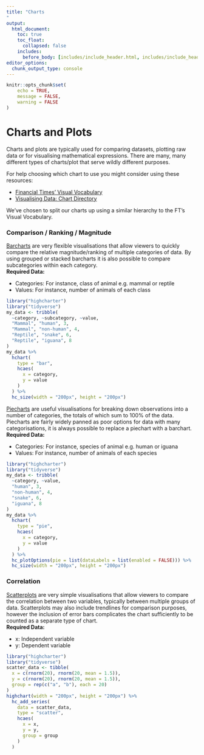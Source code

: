 ```yaml
---
title: "Charts
"
output:
  html_document:
    toc: true
    toc_float:
      collapsed: false
    includes:
      before_body: [includes/include_header.html, includes/include_header_navpage.html]
editor_options: 
  chunk_output_type: console
---
```


```r
knitr::opts_chunk$set(
	echo = TRUE,
	message = FALSE,
	warning = FALSE
)
```

# Charts and Plots

Charts and plots are typically used for comparing datasets, plotting raw data or for visualising mathematical expressions. There are many, many different types of charts/plot that serve wildly different purposes.

For help choosing which chart to use you might consider using these resources:

- [Financial Times' Visual Vocabulary](http://ft-interactive.github.io/visual-vocabulary/)
- [Visualising Data: Chart Directory](http://chartmaker.visualisingdata.com/)

We've chosen to split our charts up using a similar hierarchy to the FT's Visual Vocabulary.

### Comparison / Ranking / Magnitude

<!--html_preserve-->
<div class="row">
   <div class="col-md-6">
   <span><a href="charts_barcharts.html">Barcharts</a> are very flexible visualisations that allow viewers to quickly compare the relative magnitude/ranking of multiple categories of data. By using grouped or stacked barcharts it is also possible to compare subcategories within each category.</span>
   <br>
   <strong>Required Data:</strong>
   <ul>
   <li>Categories: For instance, class of animal e.g. mammal or reptile</li>
   <li>Values: For instance, number of animals of each class</li>
   </ul>
   </div>
   <div class="col-md-4">
```r
library("highcharter")
library("tidyverse")
my_data <- tribble(
  ~category, ~subcategory, ~value,
  "Mammal", "human", 3,
  "Mammal", "non-human", 4,
  "Reptile", "snake", 6,
  "Reptile", "iguana", 8
)
my_data %>%
  hchart(
    type = "bar",
    hcaes(
      x = category,
      y = value
    )
  ) %>%
  hc_size(width = "200px", height = "200px")
```
   </div>
   </div>
<!--/html_preserve-->

<!--html_preserve-->
<div class="row">
   <div class="col-md-6">
   <span><a href="charts_piecharts.html">Piecharts</a> are useful visualisations for breaking down observations into a number of categories, the totals of which sum to 100% of the data. Piecharts are fairly widely panned as poor options for data with many categorisations, it is always possible to replace a piechart with a barchart.</span>
   <br>
   <strong>Required Data:</strong>
   <ul>
   <li>Categories: For instance, species of animal e.g. human or iguana</li>
   <li>Values: For instance, number of animals of each species</li>
   </ul>
   </div>
   <div class="col-md-4">
```r
library("highcharter")
library("tidyverse")
my_data <- tribble(
  ~category, ~value,
  "human", 3,
  "non-human", 4,
  "snake", 6,
  "iguana", 8
)
my_data %>%
  hchart(
    type = "pie",
    hcaes(
      x = category,
      y = value
    )
  ) %>%
  hc_plotOptions(pie = list(dataLabels = list(enabled = FALSE))) %>%
  hc_size(width = "200px", height = "200px")
```
   </div>
   </div>
<!--/html_preserve-->


### Correlation

<!--html_preserve-->
<div class="row">
   <div class="col-md-6">
   <span><a href="charts_scatterplots.html">Scatterplots</a> are very simple visualisations that allow viewers to compare the correlation between two variables, typically between multiple groups of data. Scatterplots may also include trendlines for comparison purposes, however the inclusion of error bars complicates the chart sufficiently to be counted as a separate type of chart.</span>
   <br>
   <strong>Required Data:</strong>
   <ul>
   <li>x: Independent variable</li>
   <li>y: Dependent variable</li>
   </ul>
   </div>
   <div class="col-md-4">
```r
library("highcharter")
library("tidyverse")
scatter_data <- tibble(
  x = c(rnorm(20), rnorm(20, mean = 1.5)),
  y = c(rnorm(20), rnorm(20, mean = 1.5)),
  group = rep(c("a", "b"), each = 20)
)
highchart(width = "200px", height = "200px") %>%
  hc_add_series(
    data = scatter_data,
    type = "scatter",
    hcaes(
      x = x,
      y = y,
      group = group
    )
  )
```
   </div>
   </div>
<!--/html_preserve-->
